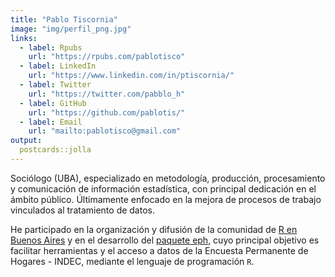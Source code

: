 ```yaml
---
title: "Pablo Tiscornia"
image: "img/perfil_png.jpg"
links:
  - label: Rpubs
    url: "https://rpubs.com/pablotisco"
  - label: LinkedIn
    url: "https://www.linkedin.com/in/ptiscornia/"
  - label: Twitter
    url: "https://twitter.com/pabblo_h"
  - label: GitHub
    url: "https://github.com/pablotis/"
  - label: Email
    url: "mailto:pablotisco@gmail.com"
output:
  postcards::jolla
---
```

 
Sociólogo (UBA), especializado en metodología, producción, procesamiento y comunicación de información estadística, con principal dedicación en el ámbito público. Últimamente enfocado en la mejora de procesos de trabajo vinculados al tratamiento de datos.

He participado en la organización y difusión de la comunidad de [R en Buenos Aires](https://renbaires.github.io/) y en el desarrollo del [paquete eph](https://holatam.github.io/eph/), cuyo principal objetivo es facilitar herramientas y el acceso a datos de la Encuesta Permanente de Hogares - INDEC, mediante el lenguaje de programación `R`.
